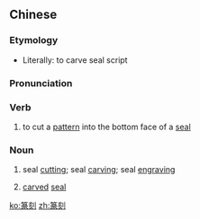 ==Chinese==
{{zh-forms}}

===Etymology===
* Literally: to carve seal script

===Pronunciation===
{{zh-pron
|m=zhuànkè
|c=syun6 hak1
|cat=v,n
}}

===Verb===
{{zh-verb}}

# to cut a [[pattern]] into the bottom face of a [[seal]]

===Noun===
{{zh-noun}}

# seal [[cutting]]; seal [[carving]]; seal [[engraving]]
#: {{zh-x|明朝 和 ^清朝 是 篆刻 藝術 的 兩 段 黃金 時期。|''The Ming Dynasty and Qing Dynasty were two golden periods for the art of '''seal cutting'''.''}}
# [[carved]] [[seal]]

[[ko:篆刻]]
[[zh:篆刻]]